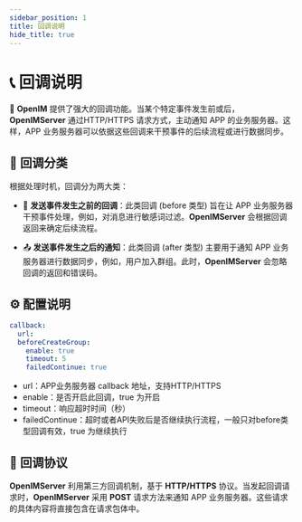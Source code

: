```yaml
---
sidebar_position: 1
title: 回调说明
hide_title: true
---
```


# 📞 回调说明

📢 **OpenIM** 提供了强大的回调功能。当某个特定事件发生前或后，**OpenIMServer** 通过HTTP/HTTPS 请求方式，主动通知 APP 的业务服务器。这样，APP 业务服务器可以依据这些回调来干预事件的后续流程或进行数据同步。

## 📑 回调分类

根据处理时机，回调分为两大类：

- 🚫 **发送事件发生之前的回调**：此类回调 (before 类型) 旨在让 APP 业务服务器干预事件处理，例如，对消息进行敏感词过滤。**OpenIMServer** 会根据回调返回来确定后续流程。

- 📤 **发送事件发生之后的通知**：此类回调 (after 类型) 主要用于通知 APP 业务服务器进行数据同步，例如，用户加入群组。此时，**OpenIMServer** 会忽略回调的返回和错误码。

## ⚙️ 配置说明

```yaml
callback:
  url:
  beforeCreateGroup:
    enable: true
    timeout: 5
    failedContinue: true

```

- url：APP业务服务器 callback 地址，支持HTTP/HTTPS
- enable：是否开启此回调，true 为开启
- timeout：响应超时时间（秒）
- failedContinue：超时或者API失败后是否继续执行流程，一般只对before类型回调有效，true 为继续执行

## 🔄 回调协议

**OpenIMServer** 利用第三方回调机制，基于 **HTTP/HTTPS** 协议。当发起回调请求时，**OpenIMServer** 采用 **POST** 请求方法来通知 APP 业务服务器。这些请求的具体内容将直接包含在请求包体中。
